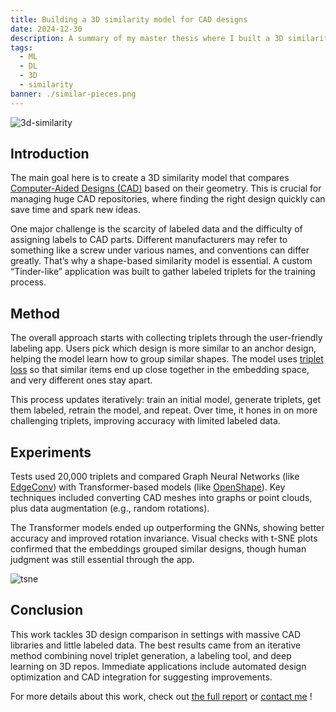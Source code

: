 ```yaml
---
title: Building a 3D similarity model for CAD designs
date: 2024-12-30
description: A summary of my master thesis where I built a 3D similarity model tailored for CAD designs.
tags:
  - ML
  - DL
  - 3D
  - similarity
banner: ./similar-pieces.png
---
```


![3d-similarity](./similar-pieces.png)

## Introduction

The main goal here is to create a 3D similarity model that compares [Computer-Aided Designs (CAD)](https://en.wikipedia.org/wiki/Computer-aided_design) based on their geometry. This is crucial for managing huge CAD repositories, where finding the right design quickly can save time and spark new ideas.

One major challenge is the scarcity of labeled data and the difficulty of assigning labels to CAD parts. Different manufacturers may refer to something like a screw under various names, and conventions can differ greatly. That’s why a shape-based similarity model is essential. A custom “Tinder-like” application was built to gather labeled triplets for the training process.

## Method

The overall approach starts with collecting triplets through the user-friendly labeling app. Users pick which design is more similar to an anchor design, helping the model learn how to group similar shapes. The model uses [triplet loss](https://en.wikipedia.org/wiki/Triplet_loss) so that similar items end up close together in the embedding space, and very different ones stay apart.

This process updates iteratively: train an initial model, generate triplets, get them labeled, retrain the model, and repeat. Over time, it hones in on more challenging triplets, improving accuracy with limited labeled data.

## Experiments

Tests used 20,000 triplets and compared Graph Neural Networks (like [EdgeConv](https://arxiv.org/abs/1801.07829)) with Transformer-based models (like [OpenShape](https://arxiv.org/abs/2305.10764)). Key techniques included converting CAD meshes into graphs or point clouds, plus data augmentation (e.g., random rotations).

The Transformer models ended up outperforming the GNNs, showing better accuracy and improved rotation invariance. Visual checks with t-SNE plots confirmed that the embeddings grouped similar designs, though human judgment was still essential through the app.

![tsne](./clusters_tsne.png)

## Conclusion

This work tackles 3D design comparison in settings with massive CAD libraries and little labeled data. The best results came from an iterative method combining novel triplet generation, a labeling tool, and deep learning on 3D repos. Immediate applications include automated design optimization and CAD integration for suggesting improvements. 

For more details about this work, check out [the full report](https://github.com/accoumar12/report-d3s/blob/main/main.pdf) or [contact me](https://maccou-portfolio.netlify.app/#contact) !